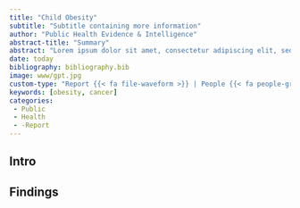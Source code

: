 ```yaml
---
title: "Child Obesity"
subtitle: "Subtitle containing more information"
author: "Public Health Evidence & Intelligence"
abstract-title: "Summary"
abstract: "Lorem ipsum dolor sit amet, consectetur adipiscing elit, sed do eiusmod tempor incididunt ut labore et dolore magna aliqua. Ut enim ad minim veniam, quis nostrud exercitation ullamco laboris nisi ut aliquip ex ea commodo consequat. Duis aute irure dolor in reprehenderit in voluptate velit esse cillum dolore eu fugiat nulla pariatur. Excepteur sint occaecat cupidatat non proident, sunt in culpa qui officia deserunt mollit anim id est laborum."
date: today
bibliography: bibliography.bib
image: www/gpt.jpg
custom-type: "Report {{< fa file-waveform >}} | People {{< fa people-group >}}"
keywords: [obesity, cancer]
categories:
 - Public
 - Health
 - -Report
---
```


## Intro

## Findings
